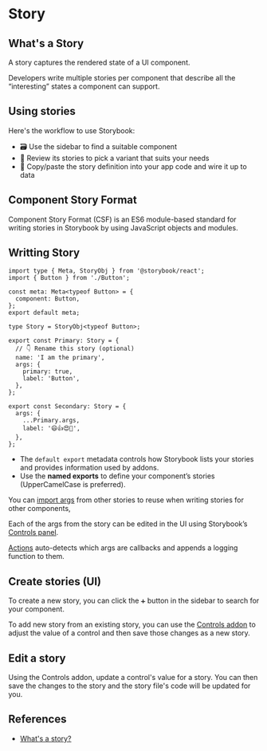 # Story

## What's a Story

A story captures the rendered state of a UI component.

Developers write multiple stories per component that describe all the “interesting” states a component can support.


## Using stories

Here's the workflow to use Storybook:

- 🗃 Use the sidebar to find a suitable component
- 👀 Review its stories to pick a variant that suits your needs
- 📝 Copy/paste the story definition into your app code and wire it up to data


## Component Story Format

Component Story Format (CSF) is an ES6 module-based standard for writing stories in Storybook by using JavaScript objects and modules.


## Writting Story

```tsx filename="Button.stories.ts|tsx"
import type { Meta, StoryObj } from '@storybook/react';
import { Button } from './Button';

const meta: Meta<typeof Button> = {
  component: Button,
};
export default meta;

type Story = StoryObj<typeof Button>;

export const Primary: Story = {
  // 👇 Rename this story (optional)
  name: 'I am the primary',
  args: {
    primary: true,
    label: 'Button',
  },
};

export const Secondary: Story = {
  args: {
    ...Primary.args,
    label: '😄👍😍💯',
  },
};
```
- The `default export` metadata controls how Storybook lists your stories and provides information used by addons.
- Use the **named exports** to define your component’s stories (UpperCamelCase is preferred).

You can [import args](https://storybook.js.org/docs/writing-stories#:~:text=you%20can%20import%20args%20to%20reuse%20when%20writing%20stories%20for%20other%20components) from other stories to reuse when writing stories for other components,

Each of the args from the story can be edited in the UI using Storybook’s [Controls panel](https://storybook.js.org/docs/essentials/controls).

[Actions](https://storybook.js.org/docs/essentials/actions) auto-detects which args are callbacks and appends a logging function to them.


## Create stories (UI)

To create a new story, you can click the `➕` button in the sidebar to search for your component.

To add new story from an existing story, you can use the [Controls addon](https://storybook.js.org/docs/essentials/controls) to adjust the value of a control and then save those changes as a new story.


## Edit a story

Using the Controls addon, update a control's value for a story. You can then save the changes to the story and the story file's code will be updated for you.


## References

- [What's a story?](https://storybook.js.org/docs/get-started/whats-a-story)
